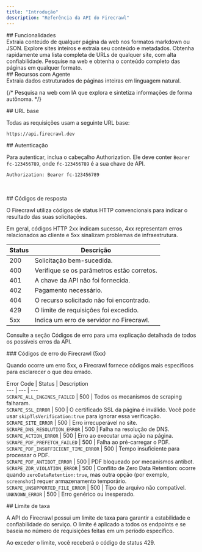 ```yaml
---
title: "Introdução"
description: "Referência da API do Firecrawl"
---
```


<div id="features">
  ## Funcionalidades
</div>

<CardGroup cols={3}>
  <Card title="Scrape" icon="markdown" href="/pt-BR/api-reference/endpoint/scrape" color="FF713C">
    Extraia conteúdo de qualquer página da web nos formatos markdown ou JSON.
  </Card>

  <Card title="Crawl" icon="spider" href="/pt-BR/api-reference/endpoint/crawl-post" color="FF713C">
    Explore sites inteiros e extraia seu conteúdo e metadados.
  </Card>

  <Card title="Map" icon="map" href="/pt-BR/api-reference/endpoint/map" color="FF713C">
    Obtenha rapidamente uma lista completa de URLs de qualquer site, com alta confiabilidade.
  </Card>

  <Card title="Search" icon="magnifying-glass" href="/pt-BR/api-reference/endpoint/search" color="FF713C">
    Pesquise na web e obtenha o conteúdo completo das páginas em qualquer formato.
  </Card>
</CardGroup>

<div id="agentic-features">
  ## Recursos com Agente
</div>

<CardGroup cols={3}>
  <Card title="Extract" icon="barcode-read" href="/pt-BR/api-reference/endpoint/extract" color="FF713C">
    Extraia dados estruturados de páginas inteiras em linguagem natural.
  </Card>

  {/* <Card title="Deep Research" icon="brain-circuit" href="/api-reference/endpoint/deep-research" color="FF713C">
      Pesquisa na web com IA que explora e sintetiza informações de forma autônoma.
    </Card> */}
</CardGroup>

<div id="base-url">
  ## URL base
</div>

Todas as requisições usam a seguinte URL base:

```bash
https://api.firecrawl.dev 
```

<div id="authentication">
  ## Autenticação
</div>

Para autenticar, inclua o cabeçalho Authorization. Ele deve conter `Bearer fc-123456789`, onde `fc-123456789` é a sua chave de API.

```bash
Authorization: Bearer fc-123456789
```

​

<div id="response-codes">
  ## Códigos de resposta
</div>

O Firecrawl utiliza códigos de status HTTP convencionais para indicar o resultado das suas solicitações.

Em geral, códigos HTTP 2xx indicam sucesso, 4xx representam erros relacionados ao cliente e 5xx sinalizam problemas de infraestrutura.

Status | Descrição
--- | ---
200 | Solicitação bem-sucedida.
400 | Verifique se os parâmetros estão corretos.
401 | A chave da API não foi fornecida.
402 | Pagamento necessário.
404 | O recurso solicitado não foi encontrado.
429 | O limite de requisições foi excedido.
5xx | Indica um erro de servidor no Firecrawl.

Consulte a seção Códigos de erro para uma explicação detalhada de todos os possíveis erros da API.

<div id="firecrawl-error-codes-5xx">
  ### Códigos de erro do Firecrawl (5xx)
</div>

Quando ocorre um erro 5xx, o Firecrawl fornece códigos mais específicos para esclarecer o que deu errado.​

Error Code | Status | Description\
--- | --- | ---\
`SCRAPE_ALL_ENGINES_FAILED` | 500 | Todos os mecanismos de scraping falharam.\
`SCRAPE_SSL_ERROR` | 500 | O certificado SSL da página é inválido. Você pode usar `skipTlsVerification:true` para ignorar essa verificação.\
`SCRAPE_SITE_ERROR` | 500 | Erro irrecuperável no site.\
`SCRAPE_DNS_RESOLUTION_ERROR` | 500 | Falha na resolução de DNS.\
`SCRAPE_ACTION_ERROR` | 500 | Erro ao executar uma ação na página.\
`SCRAPE_PDF_PREFETCH_FAILED` | 500 | Falha ao pré-carregar o PDF.\
`SCRAPE_PDF_INSUFFICIENT_TIME_ERROR` | 500 | Tempo insuficiente para processar o PDF.\
`SCRAPE_PDF_ANTIBOT_ERROR` | 500 | PDF bloqueado por mecanismos antibot.\
`SCRAPE_ZDR_VIOLATION_ERROR` | 500 | Conflito de Zero Data Retention: ocorre quando `zeroDataRetention:true`, mas outra opção (por exemplo, `screenshot`) requer armazenamento temporário.\
`SCRAPE_UNSUPPORTED_FILE_ERROR` | 500 | Tipo de arquivo não compatível.\
`UNKNOWN_ERROR` | 500 | Erro genérico ou inesperado.

<div id="rate-limit">
  ## Limite de taxa
</div>

A API do Firecrawl possui um limite de taxa para garantir a estabilidade e confiabilidade do serviço. O limite é aplicado a todos os endpoints e se baseia no número de requisições feitas em um período específico.

Ao exceder o limite, você receberá o código de status 429.